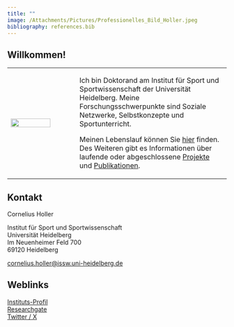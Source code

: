 ```yaml
---
title: ""
image: /Attachments/Pictures/Professionelles_Bild_Holler.jpeg
bibliography: references.bib
---
```


## Willkommen!

+--------------------------------------------------------------------------------------------+------------------------------------------------------------------------------------------------------------------------------------------------------------------------------------------------------+
| ![](Attachments/Pictures/Professionelles_Bild_Holler.jpeg){fig-align="center" width="80%"} | Ich bin Doktorand am Institut für Sport und Sportwissenschaft der Universität Heidelberg. Meine Forschungsschwerpunkte sind Soziale Netzwerke, Selbstkonzepte und Sportunterricht.                   |
|                                                                                            |                                                                                                                                                                                                      |
|                                                                                            | Meinen Lebenslauf können Sie [hier](CV_ger.qmd) finden. Des Weiteren gibt es Informationen über laufende oder abgeschlossene [Projekte](projects_ger.qmd) und [Publikationen](publications_ger.qmd). |
+--------------------------------------------------------------------------------------------+------------------------------------------------------------------------------------------------------------------------------------------------------------------------------------------------------+

## Kontakt

Cornelius Holler

Institut für Sport und Sportwissenschaft\
Universität Heidelberg\
Im Neuenheimer Feld 700\
69120 Heidelberg

[cornelius.holler\@issw.uni-heidelberg.de](mailto:cornelius.holler@issw.uni-heidelberg.de)

## Weblinks

[Instituts-Profil](https://www.issw.uni-heidelberg.de/personal/homepage/holler_c.html)\
[Researchgate](https://www.researchgate.net/profile/Cornelius_Holler)\
[Twitter / X](https://twitter.com/CorneliusHoller)
